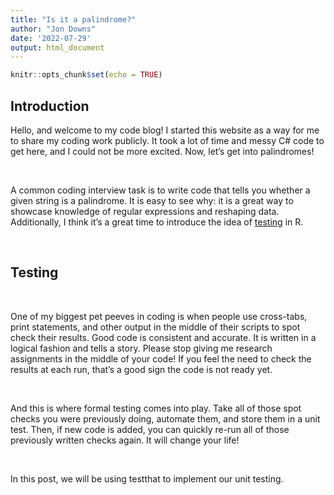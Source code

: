```yaml
---
title: "Is it a palindrome?"
author: "Jon Downs"
date: '2022-07-29'
output: html_document
---
```


```r
knitr::opts_chunk$set(echo = TRUE)
```

## **Introduction**

Hello, and welcome to my code blog! I started this website as a way for me to share my coding work publicly. It took a lot of time and messy C# code to get here, and I could not be more excited. Now, let's get into palindromes!

<br />

A common coding interview task is to write code that tells you whether a given string is a palindrome. It is easy to see why: it is a great way to showcase knowledge of regular expressions and reshaping data. Additionally, I think it's a great time to introduce the idea of [testing](https://r-pkgs.org/testing-basics.html) in R.

<br />

## **Testing**

<br />

One of my biggest pet peeves in coding is when people use cross-tabs, print statements, and other output in the middle of their scripts to spot check their results. Good code is consistent and accurate. It is written in a logical fashion and tells a story. Please stop giving me research assignments in the middle of your code! If you feel the need to check the results at each run, that's a good sign the code is not ready yet.

<br />

And this is where formal testing comes into play. Take all of those spot checks you were previously doing, automate them, and store them in a unit test. Then, if new code is added, you can quickly re-run all of those previously written checks again. It will change your life! 

<br />

In this post, we will be using testthat to implement our unit testing. 
